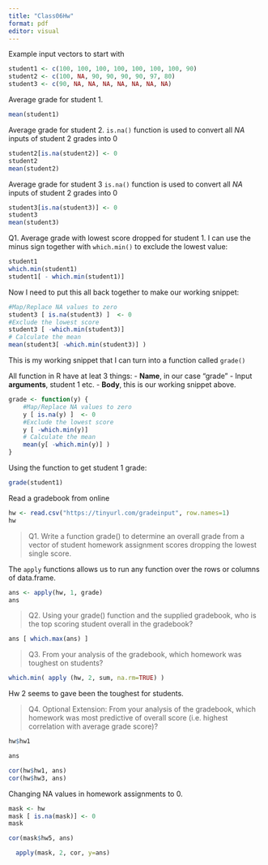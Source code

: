```yaml
---
title: "Class06Hw"
format: pdf
editor: visual
---
```


Example input vectors to start with 

```r
student1 <- c(100, 100, 100, 100, 100, 100, 100, 90)
student2 <- c(100, NA, 90, 90, 90, 90, 97, 80)
student3 <- c(90, NA, NA, NA, NA, NA, NA, NA)
```

Average grade for student 1.
```r
mean(student1)
```


Average grade for student 2. 
`is.na()` function is used to convert all *NA* inputs of student 2 grades into 0
```r
student2[is.na(student2)] <- 0
student2
mean(student2)
```

Average grade for student 3
`is.na()` function is used to convert all *NA* inputs of student 2 grades into 0
```r
student3[is.na(student3)] <- 0
student3
mean(student3)
```

Q1. Average grade with lowest score dropped for student 1. I can use the minus sign together with `which.min()` to exclude the lowest value: 
```r
student1
which.min(student1)
student1[ - which.min(student1)]
```


Now I need to put this all back together to make our working snippet: 
```r

#Map/Replace NA values to zero
student3 [ is.na(student3) ]  <- 0 
#Exclude the lowest score
student3 [ -which.min(student3)]
# Calculate the mean
mean(student3[ -which.min(student3)] )


```


This is my working snippet that I can turn into a function called `grade()`

All function in R have at leat 3 things:
- **Name**, in our case "grade"
- Input **arguments**, student 1 etc.
- **Body**, this is our working snippet above. 

```r
grade <- function(y) {
    #Map/Replace NA values to zero
    y [ is.na(y) ]  <- 0 
    #Exclude the lowest score
    y [ -which.min(y)]
    # Calculate the mean
    mean(y[ -which.min(y)] )
}

```

Using the function to get student 1 grade:
```r
grade(student1)
```


Read a gradebook from online
```r
hw <- read.csv("https://tinyurl.com/gradeinput", row.names=1)
hw
```


> Q1. Write a function grade() to determine an overall grade from a vector of student homework assignment scores dropping the lowest single score.

The `apply` functions allows us to run any function over the rows or columns of data.frame. 
```r
ans <- apply(hw, 1, grade)
ans
```


> Q2. Using your grade() function and the supplied gradebook, who is the top scoring student overall in the gradebook? 

```r
ans [ which.max(ans) ]
```


> Q3. From your analysis of the gradebook, which homework was toughest on students?

```r
which.min( apply (hw, 2, sum, na.rm=TRUE) )
```
Hw 2 seems to gave been the toughest for students.



> Q4. Optional Extension: From your analysis of the gradebook, which homework was most
predictive of overall score (i.e. highest correlation with average grade score)?

```r
hw$hw1
```

```r
ans
```

```r
cor(hw$hw1, ans)
cor(hw$hw3, ans)
```

Changing NA values in homework assignments to 0.
```r
mask <- hw 
mask [ is.na(mask)] <- 0
mask 
```

```r
cor(mask$hw5, ans)
```


```r
  apply(mask, 2, cor, y=ans)
```










